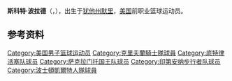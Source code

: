 {{multiple issues|
{{expand|time=2018-05-03T12:02:19+00:00}}
{{expert|time=2018-05-03T12:02:19+00:00}}
{{unreferenced|time=2018-05-03T12:02:19+00:00}}
}}
{{Infobox NBA Player
| name = 斯科特·波拉德<br />Scot Pollard
| image = Scot Media Day.png
| position =前锋
| nickname =
| height_ft = 6 | height_in = 11
| weight_lbs = 278
| team = 
| nationality = {{USA}}
| nationality_2 =
| birth_date = {{birth date and age|1975|2|12}}
| birth_place ={{USA}}[[犹他州|犹他州]][[默里_(犹他州)|默里]]
| death_date =
| death_place =
| highschool =
| college = [[堪萨斯大学|堪萨斯大学]]
| draft_round = 1
| draft_pick = 19
| draft_year = 1997
| draft_team = [[底特律活塞队|底特律活塞队]]
| career_start =1997年
| career_end = 2008年
| former_teams = [[底特律活塞队|底特律活塞队]]（1997年-98年）<br />[[萨克拉门托国王队|萨克拉门托国王队]]（1999年-03年）<br />[[印第安纳步行者队|印第安纳步行者队]]（2003年-06年）<br />[[克利夫兰骑士队|克利夫兰骑士队]]（2006年-07年）<br> [[波士頓塞爾特人|波士頓塞爾特人]]（2007年）
| awards = NBA 2008 總冠軍
| halloffame =
}}
'''斯科特·波拉德'''（{{lang-en|'''Scot Pollard'''}}，{{bd|1975年|2月12日|}}），出生于[[犹他州|犹他州]][[默里_(犹他州)|默里]]，[[美国|美国]]前职业篮球运动员。

== 参考资料 ==
{{reflist}}

{{Boston Celtics 2007–08 NBA champions}}
{{US-sport-bio-stub}}
{{1997 NBA Draft}}

{{Authority control}}
{{DEFAULTSORT:Pollard, Scot}}
[[Category:美国男子篮球运动员|Category:美国男子篮球运动员]]
[[Category:克里夫蘭騎士隊球員|Category:克里夫蘭騎士隊球員]]
[[Category:底特律活塞队球员|Category:底特律活塞队球员]]
[[Category:萨克拉门托国王队球员|Category:萨克拉门托国王队球员]]
[[Category:印第安纳步行者队球员|Category:印第安纳步行者队球员]]
[[Category:波士頓凱爾特人隊球員|Category:波士頓凱爾特人隊球員]]